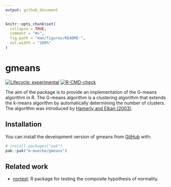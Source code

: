 ```yaml
---
output: github_document
---
```


<!-- README.md is generated from README.Rmd. Please edit that file -->

```r
knitr::opts_chunk$set(
  collapse = TRUE,
  comment = "#>",
  fig.path = "man/figures/README-",
  out.width = "100%"
)
```

# gmeans

<!-- badges: start -->
[![Lifecycle: experimental](https://img.shields.io/badge/lifecycle-experimental-orange.svg)](https://lifecycle.r-lib.org/articles/stages.html#experimental)
[![R-CMD-check](https://github.com/m-muecke/gmeans/actions/workflows/R-CMD-check.yaml/badge.svg)](https://github.com/m-muecke/gmeans/actions/workflows/R-CMD-check.yaml)
<!-- badges: end -->

The aim of the package is to provide an implementation of the G-means algorithm in R.
The G-means algorithm is a clustering algorithm that extends the k-means algorithm by
automatically determining the number of clusters.
The algorithm was introduced by [Hamerly and Elkan (2003)](https://proceedings.neurips.cc/paper_files/paper/2003/file/234833147b97bb6aed53a8f4f1c7a7d8-Paper.pdf).

## Installation

You can install the development version of gmeans from [GitHub](https://github.com/) with:

```r
# install.packages("pak")
pak::pak("m-muecke/gmeans")
```

## Related work

* [nortest](https://CRAN.R-project.org/package=nortest): R package for testing the composite hypothesis of normality.
